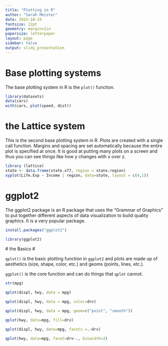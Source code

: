 ```yaml
---
title: "Plotting in R"
author: "Sarah Meister"
date: 2015-10-15
fontsize: 12pt
geometry: margin=1in
papersize: letterpaper
layout: page
sidebar: false
output: slidy_presentation
---
```


# Base plotting systems #

The base plotting system in R is the `plot()` function. 

```r
library(datasets)
data(cars)
with(cars, plot(speed, dist))

```

# the Lattice system #

This is the second base plotting system in R. Plots are created with a single call function. Margins and spacing are set automatically because the entire plot is specified at once. It is good at putting many plots on a screen and thus you can see things like how y changes with x over z. 

```r
library (lattice)
state <- data.frame(state.x77, region = state.region)
xyplot(Life.Exp ~ Income | region, data=state, layout = c(4,1))

```

# ggplot2 #

The ggplot2 package is an R package that uses the "Grammar of Graphics" to put together different aspects of data visualization to build quality graphics. It is a very popular package. 

 ```r
 install.packages("ggplot2")
 
 library(ggplot2)
 
 ```
 
 # the Basics #
 
 `qplot()` is the basic plotting function in `ggplot2` and plots are made up of aesthetics (size, shape, color, etc.) and geoms (points, lines, etc.). 
 
 `ggplot()` is the core function and can do things that `qplot` cannot. 
 
```r
str(mpg)

qplot(displ, hwy, data = mpg)

qplot(displ, hwy, data = mpg, color=drv)

qplot(displ, hwy, data = mpg, geom=c("point", "smooth"))

qplot(hwy, data=mpg, fill=drv)

qplot(displ, hwy, data=mpg, facets =.~drv)

qplot(hwy, data=mpg, facet=drv~., binwidth=2)

```